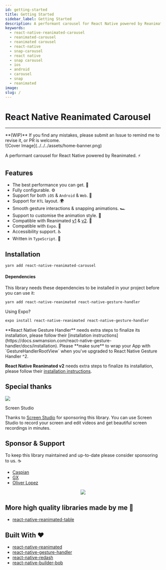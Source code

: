 ```yaml
---
id: getting-started
title: Getting Started
sidebar_label: Getting Started
description: A performant carousel for React Native powered by Reanimated.
keywords:
  - react-native-reanimated-carousel
  - reanimated-carousel
  - reanimated carousel
  - react-native
  - snap-carousel
  - react native
  - snap carousel
  - ios
  - android
  - carousel
  - snap
  - reanimated
image:
slug: /
---
```



# React Native Reanimated Carousel
---



<Callout emoji="👾">
  **(WIP)** If you find any mistakes, please submit an Issue to remind me to revise it, or PR is welcome.
</Callout>

<br/>
 
<div style={{borderRadius:"8px",overflow:"hidden"}}>
![Cover Image](../../../assets/home-banner.png)
</div>
<Badges />

A performant carousel for React Native powered by Reanimated. ⚡️

## Features

- The best performance you can get. 🚀
- Fully configurable. ⚙️
- Support for both `iOS` & `Android` & `Web`. 📱
- Support for `RTL` layout. 🌍
- Smooth gesture interactions & snapping animations. 🏎
- Support to customise the animation style. 🎨
- Compatible with Reanimated [v1]() & [v2](). 🎉
- Compatible with `Expo`. 🎩
- Accessibility support. ♿️
- Written in `TypeScript`. 🌳

## Installation

```bash
yarn add react-native-reanimated-carousel
```

#### Dependencies

This library needs these dependencies to be installed in your project before you can use it:

```bash
yarn add react-native-reanimated react-native-gesture-handler
```

Using Expo?

```bash
expo install react-native-reanimated react-native-gesture-handler
```

<Callout type="warning" emoji="⚠️">
**React Native Gesture Handler** needs extra steps to finalize its installation, please follow their [installation instructions](https://docs.swmansion.com/react-native-gesture-handler/docs/installation). Please **make sure** to wrap your App with `GestureHandlerRootView` when you've upgraded to React Native Gesture Handler ^2.

**React Native Reanimated v2** needs extra steps to finalize its installation, please follow their [installation instructions](https://docs.swmansion.com/react-native-reanimated/docs/fundamentals/getting-started).
</Callout>


## Special thanks
<div className="flex flex-row items-center justify-center p-4 rounded-lg mb-4 mt-4 ss-content ">
  <img src='SSLogo.webp' className="animate-spin w-20 h-20 mr-4" style={{ animationDuration: '3000ms' }}/>
  <div>
    <p className="font-bold mb-2 text-2xl">Screen Studio</p>
    <p className="text-sm">Thanks to <a className="font-bold underline text-[#792fdc]" href="https://www.screen.studio/@nGeEY">Screen Studio</a> for sponsoring this library. You can use Screen Studio to record your screen and edit videos and get beautiful screen recordings in minutes.</p>
  </div>
</div>


## Sponsor & Support
To keep this library maintained and up-to-date please consider sponsoring to us. ☕️

- [Caspian](https://github.com/sponsors/dohooo) 
- [GX](https://github.com/gxxgcn)
- [Oliver Lopez](https://github.com/sponsors/oliverloops) 

<p align="center">
  <img src='https://github.com/dohooo/sponsors/blob/master/sponsors.png?raw=true'/>
</p>

## More high quality libraries made by me 🚀

- [react-native-reanimated-table](https://github.com/dohooo/react-native-reanimated-table)

## Built With ❤️

- [react-native-reanimated](https://github.com/software-mansion/react-native-reanimated)
- [react-native-gesture-handler](https://github.com/software-mansion/react-native-gesture-handler)
- [react-native-redash](https://github.com/wcandillon/react-native-redash)
- [react-native-builder-bob](https://github.com/callstack/react-native-builder-bob)
